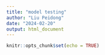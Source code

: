 ```yaml
---
title: "model testing"
author: "Liu Peidong"
date: "2024-02-20"
output: html_document
---
```


```r
knitr::opts_chunk$set(echo = TRUE)
```


```r




```

